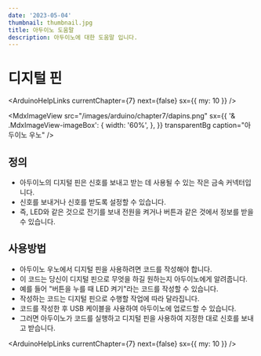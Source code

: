 ```yaml
---
date: '2023-05-04'
thumbnail: thumbnail.jpg
title: 아두이노 도움말
description: 아두이노에 대한 도움말 입니다.
---
```


# 디지털 핀

<ArduinoHelpLinks currentChapter={7} next={false} sx={{ my: 10 }} />

<MdxImageView
    src="/images/arduino/chapter7/dapins.png"
    sx={{
        '& .MdxImageView-imageBox': {
            width: '60%',
        },
    }}
    transparentBg
    caption="아두이노 우노"
/>

## 정의

-   아두이노의 디지털 핀은 신호를 보내고 받는 데 사용될 수 있는 작은 금속 커넥터입니다.
-   신호를 보내거나 신호를 받도록 설정할 수 있습니다.
-   즉, LED와 같은 것으로 전기를 보내 전원을 켜거나 버튼과 같은 것에서 정보를 받을 수 있습니다.

## 사용방법

-   아두이노 우노에서 디지털 핀을 사용하려면 코드를 작성해야 합니다.
-   이 코드는 당신이 디지털 핀으로 무엇을 하길 원하는지 아두이노에게 알려줍니다.
-   예를 들어 "버튼을 누를 때 LED 켜기"라는 코드를 작성할 수 있습니다.
-   작성하는 코드는 디지털 핀으로 수행할 작업에 따라 달라집니다.
-   코드를 작성한 후 USB 케이블을 사용하여 아두이노에 업로드할 수 있습니다.
-   그러면 아두이노가 코드를 실행하고 디지털 핀을 사용하여 지정한 대로 신호를 보내고 받습니다.

<ArduinoHelpLinks currentChapter={7} next={false} sx={{ my: 10 }} />
